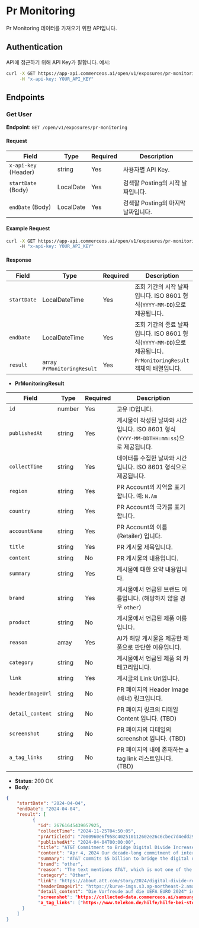 # Pr Monitoring

Pr Monitoring 데이터를 가져오기 위한 API입니다.


## Authentication

API에 접근하기 위해 API Key가 필합니다. 예시:

```bash
curl -X GET https://app-api.commerceos.ai/open/v1/exposures/pr-monitoring \
     -H "x-api-key: YOUR_API_KEY"
```

## Endpoints

### Get User

**Endpoint**: `GET /open/v1/exposures/pr-monitoring`  

#### Request

| Field                   | Type    | Required | Description                         |
|-------------------------|---------|----------|-------------------------------------|
| `x-api-key` (Header)    | string  | Yes      | 사용자별 API Key.   |
| `startDate` (Body)      | LocalDate  | Yes   | 검색할 Posting의 시작 날짜입니다.              |
| `endDate` (Body)        | LocalDate  | Yes   | 검색할 Posting의 마지막 날짜입니다.             |

#### Example Request

```bash
curl -X GET https://app-api.commerceos.ai/open/v1/exposures/pr-monitoring?startDate=2024-01-01&endDate=2024-11-27 \
     -H "x-api-key: YOUR_API_KEY"
```

#### Response

| Field      | Type       | Required | Description                                           |
|------------|------------|----------|----------------------------------------------|
| `startDate` | LocalDateTime  | Yes      | 조회 기간의 시작 날짜입니다. ISO 8601 형식(`YYYY-MM-DD`)으로 제공됩니다. |
| `endDate`   | LocalDateTime  | Yes      | 조회 기간의 종료 날짜입니다. ISO 8601 형식(`YYYY-MM-DD`)으로 제공됩니다. |
| `result`    | array `PrMonitoringResult`    | Yes      | `PrMonitoringResult` 객체의 배열입니다.                            |


- **PrMonitoringResult**

| Field         | Type       | Required | Description                                                                                       |
|-------------------|------------|----------|------------------------------------------------------------------------------------------|
| `id`             | number     | Yes      | 고유 ID입니다.                                                                               |
| `publishedAt`    | string     | Yes      | 게시물이 작성된 날짜와 시간입니다. ISO 8601 형식 (`YYYY-MM-DDTHH:mm:ss`)으로 제공됩니다.               |
| `collectTime`    | string     | Yes      | 데이터를 수집한 날짜와 시간입니다. ISO 8601 형식으로 제공됩니다.                                       |
| `region`      | string     | Yes      | PR Account의 지역을 표기합니다. 예: `N.Am`                                                                              |
| `country`      | string     | Yes      | PR Account의 국가를 표기합니다.                                                                              |
| `accountName`      | string     | Yes      | PR Account의 이름 (Retailer) 입니다.                                                                              |
| `title`      | string     | Yes      | PR 게시물 제목입니다.                                                                              |
| `content`       | string     | No      | PR 게시물의 내용입니다.                                                                         |
| `summary`         | string     | Yes      | 게시물에 대한 요약 내용입니다.                                                                  |
| `brand`           | string     | Yes      | 게시물에서 언급된 브랜드 이름입니다. (해당하지 않을 경우 `other`)                                     |
| `product`        | string     | No      | 게시물에서 언급된 제품 이름입니다.                                                                |
| `reason`        | array      | Yes       | AI가 해당 게시물을 제공한 제품으로 판단한 이유입니다.                                                 |
| `category`          | string     | No      |   게시물에서 언급된 제품 의 카테고리입니다.                                                      |
| `link`      | string     | Yes      | 게시글의 Link Url입니다.                                                                           |
| `headerImageUrl`         | string     | No      | PR 페이지의 Header Image (배너) 링크입니다.                                             |
| `detail_content`         | string     | No      | PR 페이지 링크의 디테일 Content 입니다. (TBD)                                      |
| `screenshot`         | string     | No      | PR 페이지의 디테일의 screenshot 입니다. (TBD)                                         |
| `a_tag_links`         | string     | No      | PR 페이지의 내에 존재하는 a tag link 리스트입니다. (TBD)                                     |


- **Status**: 200 OK
- **Body**:

```json
{
    "startDate": "2024-04-04",
    "endDate": "2024-04-04",
    "result": [
          {
            "id": 26761645439057925,
            "collectTime": "2024-11-25T04:50:05",
            "prArticleId": "7000960e6f958c402510112602e26c6cbec7d4edd2937682f239e964a62d4b8c",
            "publishedAt": "2024-04-04T00:00:00",
            "title": "AT&T Commitment to Bridge Digital Divide Increases to $5 Billion",
            "content": "Apr 4, 2024 Our decade-long commitment of internet services and digital literacy resources aims to reach 25 million people to help close the digital divide. ",
            "summary": "AT&T commits $5 billion to bridge the digital divide for 25 million people.",
            "brand": "other",
            "reason": "The text mentions AT&T, which is not one of the specified brands (Samsung, Apple, Google).",
            "category": "Other",
            "link": "https://about.att.com/story/2024/digital-divide-recommitment.html",
            "headerImageUrl": "https://kurve-imgs.s3.ap-northeast-2.amazonaws.com/samsung/pr/2024/11/25/04/att/PC/images/headerImage1.png",
            "detail_content": "Die Vorfreude auf die UEFA EURO 2024™ ist riesig, Millionen von Menschen fiebern der ersten Partie zwischen Gastgeber Deutschland und Schottland am Freitagabend entgegen. Die volle Packung Fußballunterhaltung bekommen Fans bei MagentaTV, denn hier können sie alle 51 Spiele in bester UHD-Qualität genießen. Und wer nach den nervenaufreibenden Spieltagen gern noch eine Extraportion humorvoller EURO-Unterhaltung möchte, kann bei MagentaTV direkt am Ball bleiben. Im Anschluss an die erste Partie feiert dort die neue Late Show „Studio Pille-Palle" mit Schauspieler Fahri Yardim und dem 43-fachen Nationalspieler Jonas Hector gegen 23:30 Uhr seine Premiere. Insgesamt sind zehn Shows an ausgewählten Spieltagen vorgesehen.",
            "screenshot": "https://collected-data.commerceos.ai/samsung/pr_detail/2024/12/15/15/deutsch_telekom/PC/a8180d221a14c1405c53844232c5d7082ee0a861d583134b8635b1e59910213f/images/screenshot.png",
            "a_tag_links": ["https://www.telekom.de/hilfe/hilfe-bei-stoerungen/serviceassistent?context=Willkommen", "https://www.telekom.de/kontakt"],
      }
    ]
}
```
